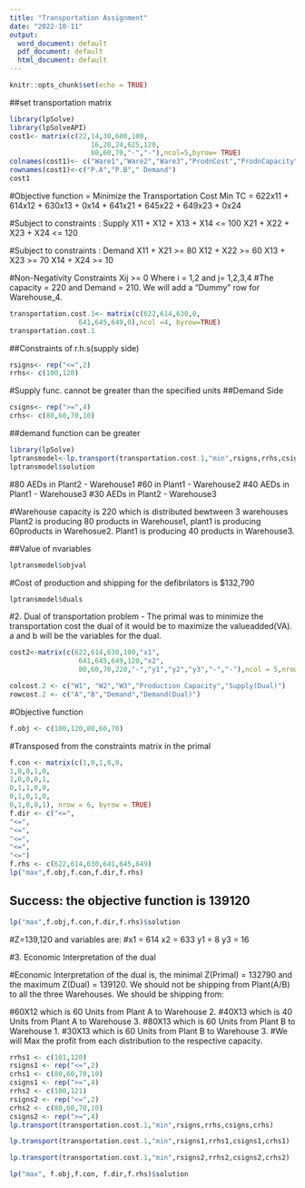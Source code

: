 ```yaml
---
title: "Transportation Assignment"
date: "2022-10-11"
output:
  word_document: default
  pdf_document: default
  html_document: default
---
```


```r
knitr::opts_chunk$set(echo = TRUE)
```


##set transportation matrix

```r
library(lpSolve)
library(lpSolveAPI)
cost1<- matrix(c(22,14,30,600,100,
                    16,20,24,625,120,
                    80,60,70,"-","-"),ncol=5,byrow= TRUE)
colnames(cost1)<- c("Ware1","Ware2","Ware3","ProdnCost","ProdnCapacity")
rownames(cost1)<-c("P.A","P.B"," Demand")
cost1
```


#Objective function = Minimize the Transportation Cost
Min TC = 622x11 + 614x12 + 630x13 + 0x14 + 641x21 + 645x22 + 649x23 + 0x24


#Subject to constraints : Supply
X11 + X12 + X13 + X14 <= 100 X21 + X22 + X23 + X24 <= 120

#Subject to constraints : Demand
X11 + X21 >= 80 X12 + X22 >= 60 X13 + X23 >= 70 X14 + X24 >= 10

#Non-Negativity Constraints
Xij >= 0
Where i = 1,2 and j= 1,2,3,4 #The capacity = 220 and Demand = 210. We will add a “Dummy” row for
Warehouse_4.

```r
transportation.cost.1<- matrix(c(622,614,630,0,
                 641,645,649,0),ncol =4, byrow=TRUE)
transportation.cost.1
```

##Constraints of r.h.s(supply side)
```r
rsigns<- rep("<=",2)
rrhs<- c(100,120)
```

#Supply func. cannot be greater than the specified units
##Demand Side
```r
csigns<- rep(">=",4)
crhs<- c(80,60,70,10)
```

##demand function can be greater

```r
library(lpSolve)
lptransmodel<-lp.transport(transportation.cost.1,"min",rsigns,rrhs,csigns,crhs)
lptransmodel$solution
```
#80 AEDs in Plant2 - Warehouse1 
#60 in Plant1 - Warehouse2 
#40 AEDs in Plant1 - Warehouse3
#30 AEDs in Plant2 - Warehouse3 

#Warehouse capacity is 220 which is distributed bewtween 3 warehouses Plant2 is producing 80 products in Warehouse1, plant1 is producing 60products in Warehosue2. Plant1 is producing 40 products in Warehouse3.

##Value of nvariables
```r
lptransmodel$objval
```

#Cost of production and shipping for the defibrilators is $132,790

```r
lptransmodel$duals
```

#2. Dual of transportation problem - The primal was to minimize the transportation cost the dual of it would be to maximize the valueadded(VA). a and b will be the variables for the dual.

```r
cost2<-matrix(c(622,614,630,100,"x1",
                 641,645,649,120,"x2",
                 80,60,70,220,"-","y1","y2","y3","-","-"),ncol = 5,nrow=4,byrow=TRUE)

colcost.2 <- c("W1", "W2","W3","Production Capacity","Supply(Dual)")
rowcost.2 <- c("A","B","Demand","Demand(Dual)")
```

#Objective function

```r
f.obj <- c(100,120,80,60,70)
```

#Transposed from the constraints matrix in the primal
```r
f.con <- matrix(c(1,0,1,0,0,
1,0,0,1,0,
1,0,0,0,1,
0,1,1,0,0,
0,1,0,1,0,
0,1,0,0,1), nrow = 6, byrow = TRUE)
f.dir <- c("<=",
"<=",
"<=",
"<=",
"<=",
"<=")
f.rhs <- c(622,614,630,641,645,649)
lp("max",f.obj,f.con,f.dir,f.rhs)
```
## Success: the objective function is 139120

```r
lp("max",f.obj,f.con,f.dir,f.rhs)$solution
```

#Z=139,120 and variables are:
#x1 = 614 x2 = 633 y1 = 8 y3 = 16

#3. Economic Interpretation of the dual 

#Economic Interpretation of the dual is, the minimal Z(Primal) = 132790 and the maximum Z(Dual) = 139120. We should not be shipping from Plant(A/B) to all the three Warehouses. We should be shipping from:

#60X12 which is 60 Units from Plant A to Warehouse 2. 
#40X13 which is 40 Units from Plant A to Warehouse 3. 
#80X13 which is 60 Units from Plant B to Warehouse 1. 
#30X13 which is 60 Units from Plant B to Warehouse 3. 
#We will Max the profit from each distribution to the respective capacity.


```r
rrhs1 <- c(101,120)
rsigns1 <- rep("<=",2)
crhs1 <- c(80,60,70,10)
csigns1 <- rep(">=",4)
rrhs2 <- c(100,121)
rsigns2 <- rep("<=",2)
crhs2 <- c(80,60,70,10)
csigns2 <- rep(">=",4)
lp.transport(transportation.cost.1,"min",rsigns,rrhs,csigns,crhs)
```

```r
lp.transport(transportation.cost.1,"min",rsigns1,rrhs1,csigns1,crhs1)
```

```r
lp.transport(transportation.cost.1,"min",rsigns2,rrhs2,csigns2,crhs2)
```

```r
lp("max", f.obj,f.con, f.dir,f.rhs)$solution

```

